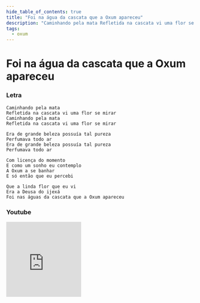 ```yaml
---
hide_table_of_contents: true
title: "Foi na água da cascata que a Oxum apareceu"
description: "Caminhando pela mata Refletida na cascata vi uma flor se mirar Caminhando pela mata Refletida na cascata vi uma flor se mirar Era de grande beleza possuía tal pureza Perfumava todo ar Era de grande beleza possuía tal pureza Perfumava todo ar Com licença do momento E como um sonho eu contemplo A Oxum a se banhar E só então que eu percebi Que a linda flor que eu vi Era a Deusa do ijexá Foi nas águas da cascata que a Oxum apareceu"
tags:
  - oxum
---
```


# Foi na água da cascata que a Oxum apareceu

### Letra

```text
Caminhando pela mata
Refletida na cascata vi uma flor se mirar
Caminhando pela mata
Refletida na cascata vi uma flor se mirar

Era de grande beleza possuía tal pureza
Perfumava todo ar
Era de grande beleza possuía tal pureza
Perfumava todo ar

Com licença do momento
E como um sonho eu contemplo
A Oxum a se banhar
E só então que eu percebi

Que a linda flor que eu vi
Era a Deusa do ijexá
Foi nas águas da cascata que a Oxum apareceu
```

### Youtube

<iframe
  width="200"
  height="200"
  src="https://www.youtube.com/embed/9lId9rC8HX0"
  title="YouTube video player"
  frameborder="0"
  allow="accelerometer; autoplay; clipboard-write; encrypted-media; gyroscope; picture-in-picture; web-share"
  referrerpolicy="strict-origin-when-cross-origin"
  allowfullscreen
></iframe>